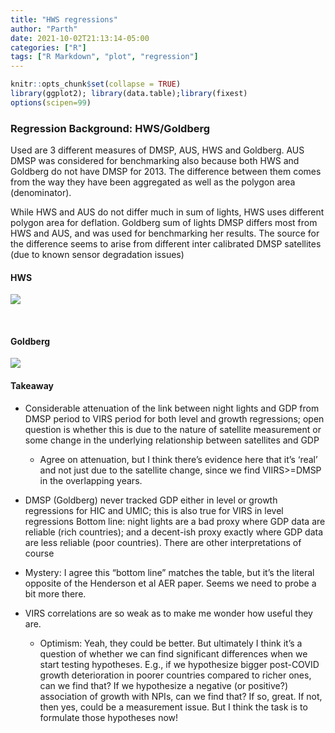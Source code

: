 ```yaml
---
title: "HWS regressions"
author: "Parth"
date: 2021-10-02T21:13:14-05:00
categories: ["R"]
tags: ["R Markdown", "plot", "regression"]
---
```




```r
knitr::opts_chunk$set(collapse = TRUE)
library(ggplot2); library(data.table);library(fixest)
options(scipen=99)
```

### Regression Background: HWS/Goldberg
Used are 3 different measures of DMSP, AUS, HWS and Goldberg. AUS DMSP was considered for benchmarking also because both HWS and Goldberg do not have DMSP for 2013.
The difference between them comes from the way they have been aggregated as well as the polygon area (denominator).
 
While HWS and AUS do not differ much in sum of lights, HWS uses different polygon area for deflation. Goldberg sum of lights DMSP differs most from HWS and AUS, and was used for benchmarking her results. The source for the difference seems to arise from different inter calibrated DMSP satellites (due to known sensor degradation issues)

#### HWS

![](/gdpntl/HWS1_Aug21.jpg)

<!--  -->
<!--  -->
&nbsp;

#### Goldberg

![](/gdpntl/Goldberg_Aug21.png)

#### Takeaway
- Considerable attenuation of the link between night lights and GDP from DMSP period to VIRS period for both level and growth regressions; open question is whether this is due to the nature of satellite measurement or some change in the underlying relationship between satellites and GDP
  - Agree on attenuation, but I think there’s evidence here that it’s ‘real’ and not just due to the satellite change, since we find VIIRS>=DMSP in the overlapping years.
  
- DMSP (Goldberg) never tracked GDP either in level or growth regressions for HIC and UMIC; this is also true for VIRS in level regressions
Bottom line: night lights are a bad proxy where GDP data are reliable (rich countries); and a decent-ish proxy exactly where GDP data are less reliable (poor countries). There are other interpretations of course
 - Mystery: I agree this “bottom line” matches the table, but it’s the literal opposite of the Henderson et al AER paper. Seems we need to probe a bit more there.

- VIRS correlations are so weak as to make me wonder how useful they are. 
  - Optimism: Yeah, they could be better. But ultimately I think it’s a question of whether we can find significant differences when we start testing hypotheses. E.g., if we hypothesize bigger post-COVID growth deterioration in poorer countries compared to richer ones, can we find that? If we hypothesize a negative (or positive?) association of growth with NPIs, can we find that? If so, great. If not, then yes, could be a measurement issue. But I think the task is to formulate those hypotheses now!
